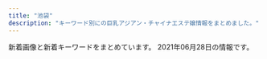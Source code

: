 ```yaml
---
title: "池袋"
description: "キーワード別にの巨乳アジアン・チャイナエステ嬢情報をまとめました。"
---
```


新着画像と新着キーワードをまとめています。
2021年06月28日の情報です。

<DmmAffiliateIns />
<KeywordTable
  shops={
    [
    {
        "img_links": [
            "http://manian-ikebukuro.com/img/line1.jpg",
            "http://manian-ikebukuro.com/image/cast/cast_80_2_l.jpg",
            "http://manian-ikebukuro.com/image/cast/cast_74_2_l.jpg",
            "http://manian-ikebukuro.com/image/cast/cast_68_2_l.jpg",
            "http://manian-ikebukuro.com/img/spSite.jpg",
            "http://manian-ikebukuro.com/image/cast/cast_75_1_s.jpg",
            "http://manian-ikebukuro.com/image/cast/no_image.jpg",
            "http://manian-ikebukuro.com/img/pickupGirl.png",
            "http://manian-ikebukuro.com/sp/img/tel.png",
            "http://manian-ikebukuro.com/img/bar_profile.png",
            "http://manian-ikebukuro.com/image/cast/cast_68_1_l.jpg",
            "http://manian-ikebukuro.com/image/cast/cast_77_2_l.jpg",
            "http://manian-ikebukuro.com/image/cast/cast_70_1_s.jpg",
            "http://manian-ikebukuro.com/image/cast/cast_64_2_l.jpg",
            "http://manian-ikebukuro.com/img/news1.png",
            "http://manian-ikebukuro.com/image/cast/cast_73_1_l.jpg",
            "http://manian-ikebukuro.com/image/cast/cast_63_1_s.jpg",
            "http://manian-ikebukuro.com/img/bar_staff.png",
            "http://manian-ikebukuro.com/image/cast/cast_69_1_l.jpg",
            "http://manian-ikebukuro.com/image/cast/cast_6_1_s.jpg",
            "http://manian-ikebukuro.com/image/cast/10x10.jpg",
            "http://manian-ikebukuro.com/image/cast/cast_69_2_l.jpg",
            "http://manian-ikebukuro.com/image/cast/cast_68_1_s.jpg",
            "http://manian-ikebukuro.com/image/cast/cast_6_2_l.jpg",
            "http://manian-ikebukuro.com/image/cast/cast_73_1_s.jpg",
            "http://manian-ikebukuro.com/image/cast/cast_64_1_l.jpg",
            "http://manian-ikebukuro.com/img/QRcode.png",
            "http://manian-ikebukuro.com/image/cast/cast_47_2_l.jpg",
            "http://manian-ikebukuro.com/image/cast/cast_70_2_l.jpg",
            "http://manian-ikebukuro.com/image/cast/cast_64_1_s.jpg",
            "http://manian-ikebukuro.com/img/header0.jpg",
            "http://manian-ikebukuro.com/image/cast/cast_47_1_s.jpg",
            "http://manian-ikebukuro.com/img/news3.png",
            "http://manian-ikebukuro.com/image/cast/cast_47_1_l.jpg",
            "http://manian-ikebukuro.com/image/cast/cast_75_2_l.jpg",
            "http://manian-ikebukuro.com/image/cast/cast_67_1_s.jpg",
            "http://manian-ikebukuro.com/image/cast/cast_80_1_l.jpg",
            "http://manian-ikebukuro.com/image/cast/cast_75_1_l.jpg",
            "http://manian-ikebukuro.com/image/cast/cast_71_1_s.jpg",
            "http://manian-ikebukuro.com/image/cast/cast_74_1_s.jpg",
            "http://manian-ikebukuro.com/img/tel.png",
            "http://manian-ikebukuro.com/image/cast/cast_63_1_l.jpg",
            "http://manian-ikebukuro.com/image/cast/cast_77_1_s.jpg",
            "http://manian-ikebukuro.com/image/cast/cast_80_1_s.jpg",
            "http://manian-ikebukuro.com/image/cast/cast_77_1_l.jpg",
            "http://manian-ikebukuro.com/image/cast/cast_70_1_l.jpg",
            "http://manian-ikebukuro.com/image/cast/cast_74_1_l.jpg",
            "http://manian-ikebukuro.com/image/cast/cast_69_1_s.jpg",
            "http://manian-ikebukuro.com/image/cast/cast_73_2_l.jpg",
            "http://manian-ikebukuro.com/image/cast/cast_6_1_l.jpg"
        ],
        "url": "http://manian-ikebukuro.com/",
        "keywords": {},
        "name": "\u6d17\u4f53\u30de\u30cb\u30a2",
        "station": "JR\u6c60\u888b\u99c5\u6771\u53e3"
    },
    {
        "keywords": {
            "89": 59,
            "90": 10,
            "87": 23,
            "88": 72,
            "D": 57,
            "F": 31,
            "C": 34,
            "E": 75
        },
        "img_links": [
            "https://www.relax-es.net/img/uploadfile/imgpc01601602970.jpg",
            "https://www.relax-es.net/w160-p400/img/uploadfile/imgpc01608535783.jpg",
            "https://www.relax-es.net/w200-p300/img/uploadfile/imgpc01601942142.jpg",
            "https://www.relax-es.net/w160-p400/img/uploadfile/imgpc01601602403.jpg",
            "https://www.relax-es.net/w160-p400/img/uploadfile/imgpc01601942092.jpg",
            "https://www.relax-es.net/w160-p400/img/uploadfile/imgpc01601602188.jpg",
            "https://www.relax-es.net/img/uploadfile/imgpc01608535915.jpg",
            "https://www.relax-es.net/img/uploadfile/imgpc01601942123.jpg",
            "https://www.relax-es.net/img/num5.png",
            "https://www.relax-es.net/w200-p300/img/uploadfile/imgpc01601942165.jpg",
            "https://www.relax-es.net/w90-p90/img/uploadfile/imgpc01601602403.jpg",
            "https://www.relax-es.net/w230-p230/img/uploadfile/img_1601600792.jpg",
            "https://www.relax-es.net/w160-p400/img/uploadfile/imgpc01608535716.jpg",
            "https://www.relax-es.net/reborn/img/project-6.jpg",
            "https://www.relax-es.net/img/uploadfile/imgpc01601942105.jpg",
            "https://www.relax-es.net/w160-p400/img/uploadfile/imgpc01601603008.jpg",
            "https://www.relax-es.net/w200-p300/img/uploadfile/imgpc01608535915.jpg",
            "https://www.relax-es.net/w90-p90/img/uploadfile/imgpc01601942165.jpg",
            "https://www.relax-es.net/reborn/img/project-5.jpg",
            "https://www.relax-es.net/w160-p400/img/uploadfile/imgpc01601601781.jpg",
            "https://www.relax-es.net/img/s/area02.png",
            "https://www.relax-es.net/img/uploadfile/imgpc01608535783.jpg",
            "https://www.relax-es.net/w160-p400/img/uploadfile/imgpc01601942142.jpg",
            "https://www.relax-es.net/w160-p400/img/uploadfile/imgpc01601602443.jpg",
            "https://www.relax-es.net/w300-p200/img/uploadfile/imgpc01601603008.jpg",
            "https://www.relax-es.net/img/uploadfile/img_1601600792.jpg",
            "https://www.relax-es.net/img/bana02.jpg",
            "https://www.relax-es.net/img/uploadfile/imgpc01608535826.jpg",
            "https://www.relax-es.net/w200-p300/img/uploadfile/imgpc01601602443.jpg",
            "https://www.relax-es.net/img/uploadfile/imgpc01601942092.jpg",
            "https://www.relax-es.net/w200-p300/img/uploadfile/imgpc01601602890.jpg",
            "https://www.relax-es.net/w160-p400/img/uploadfile/imgpc01601602326.jpg",
            "https://www.relax-es.net/img/uploadfile/imgpc01601942165.jpg",
            "https://www.relax-es.net/img/uploadfile/imgpc01601602676.jpg",
            "https://www.relax-es.net/img/num4.png",
            "https://www.relax-es.net/img/s/area03.png",
            "https://www.relax-es.net/img/uploadfile/imgpc01601602016.jpg",
            "https://www.relax-es.net/img/syscard.png",
            "https://www.relax-es.net/w90-p90/img/uploadfile/imgpc01608535826.jpg",
            "https://www.relax-es.net/img/uploadfile/imgpc01601602188.jpg",
            "https://www.relax-es.net/img/uploadfile/imgpc01601602269.jpg",
            "https://www.relax-es.net/w160-p400/img/uploadfile/imgpc01601602269.jpg",
            "https://www.relax-es.net/w90-p90/img/uploadfile/imgpc01601942092.jpg",
            "https://www.relax-es.net/reborn/img/project-2.jpg",
            "https://www.relax-es.net/w160-p400/img/uploadfile/imgpc01601942105.jpg",
            "https://www.relax-es.net/w160-p400/img/uploadfile/imgpc01601942165.jpg",
            "https://www.relax-es.net/img/num1.png",
            "https://www.relax-es.net/w90-p90/img/uploadfile/imgpc01601602970.jpg",
            "https://www.relax-es.net/img/uploadfile/imgpc01601601975.jpg",
            "https://www.relax-es.net/w160-p400/img/uploadfile/imgpc01601602761.jpg",
            "https://www.relax-es.net/img/s/area01.png",
            "https://www.relax-es.net/img/uploadfile/img_1601600707.jpg",
            "https://www.relax-es.net/reborn/img/beaf.png",
            "https://www.relax-es.net/img/area.jpg",
            "https://www.relax-es.net/img/num2.png",
            "https://www.relax-es.net/img/uploadfile/imgpc01601602443.jpg",
            "https://www.relax-es.net/reborn/img/difmain.png",
            "https://www.relax-es.net/w90-p90/img/uploadfile/imgpc01601602269.jpg",
            "https://www.relax-es.net/img/bana05.jpg",
            "https://www.relax-es.net/w200-p300/img/uploadfile/imgpc01601601781.jpg",
            "https://www.relax-es.net/img/uploadfile/imgpc01601602761.jpg",
            "https://www.relax-es.net/w160-p400/img/uploadfile/imgpc01601602676.jpg",
            "https://www.relax-es.net/img/bana04.jpg",
            "https://www.relax-es.net/reborn/img/difsub.png",
            "https://www.relax-es.net/img/bana03.jpg",
            "https://www.relax-es.net/img/uploadfile/1601603998.png",
            "https://www.relax-es.net/w160-p400/img/uploadfile/imgpc01608535826.jpg",
            "https://www.relax-es.net/w160-p400/img/uploadfile/imgpc01601942123.jpg",
            "https://www.relax-es.net/w200-p300/img/uploadfile/imgpc01601602761.jpg",
            "https://www.relax-es.net/img/num3.png",
            "https://www.relax-es.net/w160-p400/img/uploadfile/imgpc01601602890.jpg",
            "https://www.relax-es.net/img/s/area05.png",
            "https://www.relax-es.net/img/icon/new.png",
            "https://www.relax-es.net/img/kantan.jpg",
            "https://www.relax-es.net/reborn/img/project-4.jpg",
            "https://www.relax-es.net/img/companioncoment.png",
            "https://www.relax-es.net/img/s/area04.png",
            "https://www.relax-es.net/img/bana07.jpg",
            "https://www.relax-es.net/reborn/img/project-3.jpg",
            "https://www.relax-es.net/img/uploadfile/imgpc01601603008.jpg",
            "https://www.relax-es.net/img/bana01.jpg",
            "https://www.relax-es.net/img/uploadfile/imgpc01608535716.jpg",
            "https://www.relax-es.net/img/uploadfile/imgpc01601601781.jpg",
            "https://www.relax-es.net/w160-p400/img/uploadfile/imgpc01608535915.jpg",
            "https://www.relax-es.net/reborn/img/project-1.jpg",
            "https://www.relax-es.net/reborn/img/concpet.png",
            "https://www.relax-es.net/w160-p400/img/uploadfile/imgpc01601602016.jpg",
            "https://www.relax-es.net/img/uploadfile/imgpc01601602890.jpg",
            "https://www.relax-es.net/img/bana10.jpg",
            "https://www.relax-es.net/img/uploadfile/imgpc01601942142.jpg",
            "https://www.relax-es.net/w160-p400/img/uploadfile/imgpc01601601975.jpg",
            "https://www.relax-es.net/reborn/img/backBtn.png",
            "https://www.relax-es.net/w160-p400/img/uploadfile/imgpc01601602970.jpg",
            "https://www.relax-es.net/w200-p300/img/uploadfile/imgpc01601601975.jpg",
            "https://www.relax-es.net/img/uploadfile/imgpc01601602403.jpg",
            "https://www.relax-es.net/img/s/area06.png",
            "https://www.relax-es.net/img/shop.jpg"
        ],
        "url": "https://www.relax-es.net/",
        "station": "JR\u6c60\u888b\u99c5\u897f\u53e3(\u5317)",
        "name": "New RELAX TIME"
    },
    {
        "url": "http://awakoku.net/",
        "keywords": {
            "D": 1,
            "87": 3,
            "83": 4,
            "84": 3,
            "E": 2,
            "C": 23,
            "85": 2,
            "F": 1,
            "86": 1,
            "88": 2
        },
        "img_links": [
            "http://awakoku.net/girls/yuri1.jpg",
            "http://awakoku.net/girls/nagisa2.jpg",
            "http://awakoku.net/girls/nana22.jpg",
            "http://awakoku.net/image/header.jpg",
            "http://awakoku.net/girls/saki1.jpg",
            "http://awakoku.net/girls/nana11.jpg",
            "http://awakoku.net/girls/mina2.jpg",
            "http://awakoku.net/girls/sakura1.jpg",
            "http://awakoku.net/girls/hana2.jpg",
            "http://awakoku.net/girls/noimage.jpg",
            "http://awakoku.net/girls/misaki1.jpg",
            "http://awakoku.net/girls/miyuki1.jpg",
            "http://awakoku.net/girls/yumi.jpg",
            "http://awakoku.net/girls/nagisa1.jpg",
            "http://awakoku.net/girls/yuri2.jpg",
            "http://awakoku.net/girls/miyuki2.jpg",
            "http://awakoku.net/image/pickup.jpg",
            "http://awakoku.net/girls/aya1.jpg",
            "http://awakoku.net/girls/ami1.jpg",
            "http://awakoku.net/girls/mina1.jpg",
            "http://awakoku.net/girls/hana1.jpg",
            "http://awakoku.net/topics/img/7-1.jpg",
            "http://awakoku.net/girls/misaki2.jpg",
            "http://awakoku.net/girls/kana2.jpg",
            "http://awakoku.net/girls/kana1.jpg"
        ],
        "name": "\u30a2\u30ef\u56fd\u515a",
        "station": "JR\u6c60\u888b\u99c5\u897f\u53e3"
    },
    {
        "url": "http://www.i-rlx.info/",
        "img_links": [
            "http://www.i-rlx.info/images/upload/thumb/eeb5d9caa554018e.jpg",
            "http://www.i-rlx.info/images/upload/bb8a47bc98c64e87.jpg",
            "http://www.i-rlx.info/images/upload/ac8e7ec3ac179feb.jpg",
            "http://www.i-rlx.info/images/index_14.jpg",
            "http://www.i-rlx.info/images/index_11.jpg",
            "http://www.i-rlx.info/images/upload/888936484d714117.jpg",
            "http://www.i-rlx.info/images/upload/19b76df66faf0b12.jpg",
            "http://www.i-rlx.info/images/03.jpg",
            "http://www.i-rlx.info/images/index_07.jpg",
            "http://www.i-rlx.info/images/index_27.jpg",
            "http://www.i-rlx.info/images/index_39.jpg",
            "http://www.i-rlx.info/images/upload/thumb/d9467bde93e01a59.jpg",
            "http://www.i-rlx.info/images/upload/thumb/888936484d714117.jpg",
            "http://www.i-rlx.info/girl/01.jpg",
            "http://www.i-rlx.info/images/upload/b0bbe23232bed8aa.jpg",
            "http://www.i-rlx.info/images/upload/thumb/bb2bfea87a6127cc.jpg",
            "http://www.i-rlx.info/images/sub_21.jpg",
            "http://www.i-rlx.info/images/index_29.jpg",
            "http://www.i-rlx.info/images/upload/c3c01fea3cdcaa08.jpg",
            "http://www.i-rlx.info/images/upload/3a57edcf235cfd8e.jpg",
            "http://www.i-rlx.info/girl/06.jpg",
            "http://www.i-rlx.info/images/index_37.jpg",
            "http://www.i-rlx.info/i/room/r01.jpg",
            "http://www.i-rlx.info/images/upload/thumb/7d800b2f3fde617b.jpg",
            "http://www.i-rlx.info/images/upload/thumb/4d0e657eefdddf42.jpg",
            "http://www.i-rlx.info/i/girl/05.jpg",
            "http://www.i-rlx.info/images/upload/95e8548329763630.jpg",
            "http://www.i-rlx.info/images/index_22.jpg",
            "http://www.i-rlx.info/images/index_15.jpg",
            "http://www.i-rlx.info/images/index_20.jpg",
            "http://www.i-rlx.info/images/upload/2e67f8f88df2761d.jpg",
            "http://www.i-rlx.info/images/index_24.jpg",
            "http://www.i-rlx.info/images/rec.jpg",
            "http://www.i-rlx.info/images/index_34.jpg",
            "http://www.i-rlx.info/i/girl/02.jpg",
            "http://www.i-rlx.info/images/index_23.jpg",
            "http://www.i-rlx.info/images/upload/4d0e657eefdddf42.jpg",
            "http://www.i-rlx.info/girl/02.jpg",
            "http://www.i-rlx.info/girl/017.jpg",
            "http://www.i-rlx.info/images/index_21.jpg",
            "http://www.i-rlx.info/images/index_13.jpg",
            "http://www.i-rlx.info/i/girl/04.jpg",
            "http://www.i-rlx.info/images/upload/thumb/c3c01fea3cdcaa08.jpg",
            "http://www.i-rlx.info/images/staff_16.jpg",
            "http://www.i-rlx.info/images/index_12.jpg",
            "http://www.i-rlx.info/images/info_16.jpg",
            "http://www.i-rlx.info/girl/05.jpg",
            "http://www.i-rlx.info/images/info.jpg",
            "http://www.i-rlx.info/images/upload/22c78aefa047b678.jpg",
            "http://www.i-rlx.info/images/index_10.jpg",
            "http://www.i-rlx.info/images/upload/thumb/95e8548329763630.jpg",
            "http://www.i-rlx.info/images/index_08.jpg",
            "http://www.i-rlx.info/i/room/r02.jpg",
            "http://www.i-rlx.info/images/upload/thumb/22c78aefa047b678.jpg",
            "http://www.i-rlx.info/images/upload/thumb/dc8f1b616e622b2a.jpg",
            "http://www.i-rlx.info/images/index_18.jpg",
            "http://www.i-rlx.info/i/girl/03.jpg",
            "http://www.i-rlx.info/i/girl/01.jpg",
            "http://www.i-rlx.info/images/sub_18.jpg",
            "http://www.i-rlx.info/images/upload/9e42414005a99f48.jpg",
            "http://www.i-rlx.info/images/upload/dc8f1b616e622b2a.jpg",
            "http://www.i-rlx.info/images/index_28.jpg",
            "http://www.i-rlx.info/girl/04.jpg",
            "http://www.i-rlx.info/images/index_04.jpg",
            "http://www.i-rlx.info/images/upload/d9467bde93e01a59.jpg",
            "http://www.i-rlx.info/images/upload/thumb/bc0752fe4e53b8c6.jpg",
            "http://www.i-rlx.info/girl/08.jpg",
            "http://www.i-rlx.info/images/index_17.jpg",
            "http://www.i-rlx.info/images/upload/eeb5d9caa554018e.jpg",
            "http://www.i-rlx.info/images/rec_16.jpg",
            "http://www.i-rlx.info/images/index_31.jpg",
            "http://www.i-rlx.info/images/index_33.jpg",
            "http://www.i-rlx.info/images/upload/thumb/8b3827a7b665921d.jpg",
            "http://www.i-rlx.info/i/room/r04.jpg",
            "http://www.i-rlx.info/images/index_19.jpg",
            "http://www.i-rlx.info/images/index_26.jpg",
            "http://www.i-rlx.info/images/index_09.jpg",
            "http://www.i-rlx.info/images/upload/thumb/2e67f8f88df2761d.jpg",
            "http://www.i-rlx.info/images/upload/bb2bfea87a6127cc.jpg",
            "http://www.i-rlx.info/images/index_03.jpg",
            "http://www.i-rlx.info/images/index_30.jpg",
            "http://www.i-rlx.info/images/upload/de66c0c17276977c.jpg",
            "http://www.i-rlx.info/images/upload/bc0752fe4e53b8c6.jpg",
            "http://www.i-rlx.info/images/index_02.jpg",
            "http://www.i-rlx.info/images/index_35_01.jpg",
            "http://www.i-rlx.info/images/upload/thumb/ac8e7ec3ac179feb.jpg",
            "http://www.i-rlx.info/images/index_36.jpg",
            "http://www.i-rlx.info/images/upload/thumb/19b76df66faf0b12.jpg",
            "http://www.i-rlx.info/images/upload/7d800b2f3fde617b.jpg",
            "http://www.i-rlx.info/i/room/r03.jpg",
            "http://www.i-rlx.info/images/upload/8b3827a7b665921d.jpg",
            "http://www.i-rlx.info/images/index_06.jpg",
            "http://www.i-rlx.info/images/index_01.jpg",
            "http://www.i-rlx.info/images/upload/thumb/bb8a47bc98c64e87.jpg",
            "http://www.i-rlx.info/images/upload/thumb/5f15caf7f272770f.jpg",
            "http://www.i-rlx.info/images/upload/thumb/de66c0c17276977c.jpg",
            "http://www.i-rlx.info/images/upload/thumb/b0bbe23232bed8aa.jpg",
            "http://www.i-rlx.info/girl/018.jpg",
            "http://www.i-rlx.info/images/upload/5f15caf7f272770f.jpg",
            "http://www.i-rlx.info/images/upload/thumb/9e42414005a99f48.jpg",
            "http://www.i-rlx.info/images/upload/thumb/3a57edcf235cfd8e.jpg"
        ],
        "keywords": {
            "87": 1,
            "89": 3,
            "D": 4,
            "82": 2,
            "C": 20,
            "E": 1,
            "95": 1,
            "88": 1,
            "93": 1,
            "G": 1,
            "85": 10,
            "86": 2
        },
        "station": "JR\u6c60\u888b\u99c5\u897f\u53e3(\u5317)",
        "name": "\u30b7\u30e3\u30fc\u30ed\u30c3\u30c8\u59eb"
    },
    {
        "url": "http://c-sun2.com/",
        "name": "\u30b9\u30a4\u30fc\u30c8\u30de\u30c3\u30c8",
        "keywords": {
            "83": 6,
            "81": 3,
            "84": 4,
            "85": 2,
            "82": 7
        },
        "img_links": [
            "http://c-sun2.com/img/bar_profile.png",
            "http://c-sun2.com/image/cast/cast_484_1_l.jpg",
            "http://c-sun2.com/image/cast/cast_533_2_l.jpg",
            "http://c-sun2.com/image/cast/cast_362_2_l.jpg",
            "http://c-sun2.com/image/cast/cast_453_1_l.jpg",
            "http://c-sun2.com/image/cast/cast_496_2_l.jpg",
            "http://c-sun2.com/image/cast/cast_390_2_l.jpg",
            "http://c-sun2.com/image/cast/cast_466_2_l.jpg",
            "http://c-sun2.com/image/cast/cast_534_2_l.jpg",
            "http://c-sun2.com/image/cast/cast_357_2_l.jpg",
            "http://c-sun2.com/img/bar_therapist.png",
            "http://c-sun2.com/image/cast/cast_471_2_l.jpg",
            "http://c-sun2.com/image/cast/cast_533_1_l.jpg",
            "http://c-sun2.com/img/bar_grallery.png",
            "http://c-sun2.com/image/cast/cast_496_1_l.jpg",
            "http://c-sun2.com/image/cast/cast_360_2_l.jpg",
            "http://c-sun2.com/img/icon/new.png",
            "http://c-sun2.com/image/cast/cast_534_1_l.jpg",
            "http://c-sun2.com/image/cast/cast_580_1_l.jpg",
            "http://c-sun2.com/img/topbar_camp.png",
            "http://c-sun2.com/image/cast/cast_471_1_l.jpg",
            "http://c-sun2.com/image/cast/cast_492_1_l.jpg",
            "http://c-sun2.com/image/cast/cast_484_2_l.jpg",
            "http://c-sun2.com/image/cast/cast_393_1_l.jpg",
            "http://c-sun2.com/image/cast/cast_326_1_l.jpg",
            "http://c-sun2.com/image/cast/cast_492_2_l.jpg",
            "http://c-sun2.com/image/cast/cast_473_2_l.jpg",
            "http://c-sun2.com/image/cast/cast_453_2_l.jpg",
            "http://c-sun2.com/image/cast/cast_466_1_l.jpg",
            "http://c-sun2.com/img/event/camp3.jpg",
            "http://c-sun2.com/image/cast/cast_326_2_l.jpg",
            "http://c-sun2.com/image/cast/cast_485_2_l.jpg",
            "http://c-sun2.com/image/cast/cast_524_2_l.jpg",
            "http://c-sun2.com/image/cast/cast_524_1_l.jpg",
            "http://c-sun2.com/image/cast/cast_360_1_l.jpg",
            "http://c-sun2.com/image/cast/cast_393_2_l.jpg",
            "http://c-sun2.com/image/cast/cast_390_1_l.jpg",
            "http://c-sun2.com/image/cast/cast_362_1_l.jpg",
            "http://c-sun2.com/img/header.jpg",
            "http://c-sun2.com/img/topbar_osusume.png",
            "http://c-sun2.com/image/shame/192_1_l.jpg",
            "http://c-sun2.com/img/topbar_news.png",
            "http://c-sun2.com/image/cast/cast_473_1_l.jpg",
            "http://c-sun2.com/image/cast/cast_357_1_l.jpg",
            "http://c-sun2.com/image/cast/cast_485_1_l.jpg"
        ],
        "station": "JR\u6c60\u888b\u99c5\u897f\u53e3"
    },
    {
        "name": "\u30cf\u30cb\u30fc\u30d3\u30fc",
        "station": "JR\u6c60\u888b\u99c5\u897f\u53e3(\u5317)",
        "url": "https://honeybee2.com/",
        "keywords": {
            "82": 55,
            "C": 255,
            "85": 95,
            "84": 200,
            "83": 139,
            "D": 147
        },
        "img_links": [
            "https://honeybee2.com/images/btn_back.png",
            "https://honeybee2.com/images_staff/136/050114025434.jpg",
            "https://honeybee2.com/images/bnr_side_concept.png",
            "https://honeybee2.com/images_staff/150/091116274617.jpg",
            "https://honeybee2.com/images/img_gallery_01.png",
            "https://honeybee2.com/images/img_gallery_06.png",
            "https://honeybee2.com/images/img_gallery_04.png",
            "https://honeybee2.com/images_staff/60/032207120681.jpg",
            "https://honeybee2.com/images_staff/168/111319171076.jpg",
            "https://honeybee2.com/images/img_gallery_03.png",
            "https://honeybee2.com/images_staff/99/110211050217.jpg",
            "https://honeybee2.com/images/icon_ranking_01.png",
            "https://honeybee2.com/images/pagetop_off.png",
            "https://honeybee2.com/images/bnr_200_40.jpg",
            "https://honeybee2.com/images/icon_ranking_05.png",
            "https://honeybee2.com/images/btn_next.png",
            "https://honeybee2.com/images/img_gallery_05.png",
            "https://honeybee2.com/images/img_gallery_02.png",
            "https://honeybee2.com/images/icon_new.png",
            "https://honeybee2.com/images_staff/142/050113450875.jpg",
            "https://honeybee2.com/images_staff/60/050115251333.jpg",
            "https://honeybee2.com/images_staff/142/060611265633.jpg",
            "https://honeybee2.com/images/img_info_01.png",
            "https://honeybee2.com/images/bnr_side_card.png",
            "https://honeybee2.com/images_staff/108/050115134296.jpg",
            "https://honeybee2.com/images/no_image.jpg",
            "https://honeybee2.com/images/vis_castframe_01.png",
            "https://honeybee2.com/images_staff/134/041314164177.jpg",
            "https://honeybee2.com/images_staff/117/050114225897.jpg",
            "https://honeybee2.com/images_staff/136/041523165620.jpg",
            "https://honeybee2.com/images/img_info_03.png",
            "https://honeybee2.com/images/icon_ranking_04.png",
            "https://honeybee2.com/images/icon_ranking_03.png",
            "https://honeybee2.com/images_staff/175/050113092189.jpg",
            "https://honeybee2.com/images_staff/111/070714141435.jpg",
            "https://honeybee2.com/images_staff/111/050114432551.jpg",
            "https://honeybee2.com/images/bnr_160_45.jpg",
            "https://honeybee2.com/images_staff/117/082321050834.jpg",
            "https://honeybee2.com/images/bnr_88_31.jpg",
            "https://honeybee2.com/images/vis_profileframe.png",
            "https://honeybee2.com/images_staff/150/050113284720.jpg",
            "https://honeybee2.com/images/img_info_02.png",
            "https://honeybee2.com/images/img_info.png",
            "https://honeybee2.com/images/bnr_468_60.jpg",
            "https://honeybee2.com/images_staff/168/050113400416.jpg",
            "https://honeybee2.com/images_staff/99/050115040623.jpg"
        ]
    },
    {
        "url": "http://monaliza.xyz/",
        "img_links": [
            "http://monaliza.xyz/images/r02.jpg",
            "http://monaliza.xyz/images/r01.jpg",
            "http://monaliza.xyz/images/g4.jpg",
            "http://monaliza.xyz/images/index_c3.jpg",
            "http://monaliza.xyz/images/top.jpg",
            "http://monaliza.xyz/images/g6.jpg",
            "http://monaliza.xyz/images/g7.jpg",
            "http://monaliza.xyz/images/aoyi.jpg",
            "http://monaliza.xyz/images/r04.jpg",
            "http://monaliza.xyz/images/index_c1.jpg",
            "http://monaliza.xyz/images/mobile.jpg",
            "http://monaliza.xyz/images/gallery_image01b.jpg",
            "http://monaliza.xyz/images/r03.jpg",
            "http://monaliza.xyz/images/yuki.jpg",
            "http://monaliza.xyz/images/index_c2.jpg"
        ],
        "keywords": {
            "C": 8
        },
        "name": "MONA\u30fbLIZA \u30e2\u30ca\u30fb\u30ea\u30b6",
        "station": "JR\u6c60\u888b\u99c5\u897f\u53e3"
    },
    {
        "name": "\u6c34\u6728\u82b1",
        "keywords": {
            "H": 2,
            "95": 1,
            "90": 1,
            "88": 1,
            "E": 1
        },
        "img_links": [
            "http://hanamizuki.jpn.cm/images/top.png",
            "http://hanamizuki.jpn.cm/photos/sites/43/2017/11/2017110204162215.jpg",
            "http://hanamizuki.jpn.cm/images/room1.jpg",
            "http://hanamizuki.jpn.cm/photos/sites/43/2021/02/2021020211590282.jpg",
            "http://hanamizuki.jpn.cm/photos/sites/43/2017/11/2017110204161468.jpg",
            "http://hanamizuki.jpn.cm/images/s_staff.png",
            "http://hanamizuki.jpn.cm/images/room2.jpg",
            "http://hanamizuki.jpn.cm/images/s_link.png",
            "http://hanamizuki.jpn.cm/images/nbj2.jpg",
            "http://hanamizuki.jpn.cm/photos/sites/43/2019/12/2019122511054178.jpg",
            "http://hanamizuki.jpn.cm/images/mobile.png",
            "http://hanamizuki.jpn.cm/photos/sites/43/2019/12/2019122511054726.jpg",
            "http://hanamizuki.jpn.cm/images/s_news.png",
            "http://hanamizuki.jpn.cm/images/room3.jpg",
            "http://hanamizuki.jpn.cm/images/room4.jpg"
        ],
        "url": "http://hanamizuki.jpn.cm/",
        "station": "JR\u6c60\u888b\u99c5\u6771\u53e3"
    },
    {
        "name": "\u5fc3\u30d1\u30e9\u30c0\u30a4\u30b9",
        "keywords": {},
        "url": "http://new-paradise.net/",
        "img_links": [
            "http://new-paradise.net/images/info.jpg",
            "http://new-paradise.net/images/honoka.jpg",
            "http://new-paradise.net/images/up.png",
            "http://new-paradise.net/images/zi_staff.png",
            "http://new-paradise.net/images/a7.jpg",
            "http://new-paradise.net/images/misaki01.jpg",
            "http://new-paradise.net/images/noa.jpg",
            "http://new-paradise.net/images/itigo.jpg",
            "http://new-paradise.net/images/misaki02.jpg",
            "http://new-paradise.net/images/a6.jpg",
            "http://new-paradise.net/images/a5.jpg",
            "http://new-paradise.net/images/a1.jpg",
            "http://new-paradise.net/images/kiki.jpg",
            "http://new-paradise.net/images/down.png",
            "http://new-paradise.net/images/mobile.png",
            "http://new-paradise.net/images/kanna02.jpg",
            "http://new-paradise.net/images/g0.jpg",
            "http://new-paradise.net/images/kiki02.jpg",
            "http://new-paradise.net/images/flash1.jpg",
            "http://new-paradise.net/images/a4.jpg",
            "http://new-paradise.net/images/r3.jpg",
            "http://new-paradise.net/images/a3.jpg",
            "http://new-paradise.net/images/a2.jpg"
        ],
        "station": "JR\u6c60\u888b\u99c5\u897f\u53e3"
    },
    {
        "img_links": [
            "http://tsukinokoi.com/img/staff/155611310658540500.jpg",
            "http://tsukinokoi.com/img/staff/155204782386136400.jpg",
            "http://tsukinokoi.com/img/staff/154673852166026500.jpg",
            "http://tsukinokoi.com/images/bar_top.png",
            "http://tsukinokoi.com/images/pickupGirl2014.png",
            "http://tsukinokoi.com/images/bar_staff.png",
            "http://tsukinokoi.com/images/news1.png",
            "http://tsukinokoi.com/images/news3.png",
            "http://tsukinokoi.com/images/event/2020/m06.png",
            "http://tsukinokoi.com/img/staff/148586605222864500.jpg",
            "http://tsukinokoi.com/img/staff/155818741107218300.jpg",
            "http://tsukinokoi.com/img/staff/152008703796356600.jpg",
            "http://tsukinokoi.com/img/staff/148586605226742500.jpg",
            "http://tsukinokoi.com/img/staff/151584629124140300.jpg",
            "http://tsukinokoi.com/images/bar_gallery.png",
            "http://tsukinokoi.com/img/staff/142919725579809100.png",
            "http://tsukinokoi.com/img/staff/148256052554824000.jpg",
            "http://tsukinokoi.com/img/staff/153079932824200700.jpg",
            "http://tsukinokoi.com/img/staff/144652745411466600.jpg",
            "http://tsukinokoi.com/img/staff/148073918839938900.jpg",
            "http://tsukinokoi.com/images/QRcode.png",
            "http://tsukinokoi.com/img/staff/160622584020640000.jpg"
        ],
        "name": "\u6708\u306e\u604b",
        "station": "JR\u6c60\u888b\u99c5\u897f\u53e3",
        "url": "http://tsukinokoi.com/",
        "keywords": {
            "\u30bb\u30af\u30b7\u30fc": 1
        }
    },
    {
        "station": "JR\u6c60\u888b\u99c5\u897f\u53e3",
        "img_links": [
            "http://www.coco-8.jp/_src/37791789/lineline.png",
            "http://www.coco-8.jp/_src/54960364/wechatimg955.jpg",
            "http://www.coco-8.jp/_src/36813492/cam2.jpg",
            "http://www.coco-8.jp/_src/36820891/cam3.png",
            "http://www.coco-8.jp/_src/36745876/pic1.jpg",
            "http://www.coco-8.jp/_src/36742459/2.jpg",
            "http://www.coco-8.jp/_src/54960397/wechatimg955.jpg",
            "http://www.coco-8.jp/_src/36742714/s2.jpg",
            "http://www.coco-8.jp/_src/36741636/5.jpg",
            "http://www.coco-8.jp/_src/36746732/road2.png",
            "http://www.coco-8.jp/_src/36746644/lineline.png",
            "http://www.coco-8.jp/_src/36746398/mei1.jpg",
            "http://www.coco-8.jp/_src/36741674/5.jpg",
            "http://www.coco-8.jp/_src/36746704/g5.png",
            "http://www.coco-8.jp/_src/36742658/s1.jpg",
            "http://www.coco-8.jp/_src/36746345/maya.jpg",
            "http://www.coco-8.jp/_src/36741678/down.png",
            "http://www.coco-8.jp/_src/36746346/maya.jpg",
            "http://www.coco-8.jp/_src/36741670/1.jpg",
            "http://www.coco-8.jp/_src/36742780/s3.jpg",
            "http://www.coco-8.jp/_src/36741638/4.jpg",
            "http://www.coco-8.jp/_src/49977665/wechatimg437_20201113100952153.jpg",
            "http://www.coco-8.jp/_src/36742638/b.png",
            "http://www.coco-8.jp/_src/49632727/wechatimg336_20201102105038881.jpg",
            "http://www.coco-8.jp/_src/36741639/2.jpg",
            "http://www.coco-8.jp/_src/49977785/wechatimg336_20201102105038881.jpg",
            "http://www.coco-8.jp/_src/36746682/g.jpg",
            "http://www.coco-8.jp/_src/36746320/sayuri.jpg",
            "http://www.coco-8.jp/_src/36746702/g6.jpg",
            "http://www.coco-8.jp/_src/36746642/risa.jpg",
            "http://www.coco-8.jp/_src/49632559/wechatimg336_20201102105038881.jpg",
            "http://www.coco-8.jp/_src/54960393/wechatimg955.jpg",
            "http://www.coco-8.jp/_src/36746351/lineline.png",
            "http://www.coco-8.jp/_src/37791754/smartselect_20191212-140919_wechat.jpg",
            "http://www.coco-8.jp/_src/36820892/cam3.png",
            "http://www.coco-8.jp/_src/36742462/5.jpg",
            "http://www.coco-8.jp/_src/55662797/img20210426142633666355.png",
            "http://www.coco-8.jp/_src/36742655/down.png",
            "http://www.coco-8.jp/_src/36746397/mei1.jpg",
            "http://www.coco-8.jp/_src/37791774/wechatimg437_20201113100952153.jpg",
            "http://www.coco-8.jp/_src/37791773/wechatimg437_20201113100952153.jpg",
            "http://www.coco-8.jp/_src/36741640/1.jpg",
            "http://www.coco-8.jp/_src/36712010/sayuri.jpg",
            "http://www.coco-8.jp/_src/36746714/b.png",
            "http://www.coco-8.jp/_src/36742460/3.jpg",
            "http://www.coco-8.jp/_src/36813493/cam2.jpg",
            "http://www.coco-8.jp/_src/36746636/iwa1.jpg",
            "http://www.coco-8.jp/_src/36746380/aki.jpg",
            "http://www.coco-8.jp/_src/36741672/4.jpg",
            "http://www.coco-8.jp/_src/36741673/3.jpg",
            "http://www.coco-8.jp/_src/36746641/risa.jpg",
            "http://www.coco-8.jp/_src/36741637/3.jpg",
            "http://www.coco-8.jp/_src/36746692/g3.jpg",
            "http://www.coco-8.jp/_src/36746379/aki.jpg",
            "http://www.coco-8.jp/_src/36745880/pic2.jpg",
            "http://www.coco-8.jp/_src/36742642/b.png",
            "http://www.coco-8.jp/_src/36746633/lineline.png",
            "http://www.coco-8.jp/_src/36742630/b.png",
            "http://www.coco-8.jp/_src/49977786/wechatimg336_20201102105038881.jpg",
            "http://www.coco-8.jp/_src/49977773/wechatimg437_20201113100952153.jpg",
            "http://www.coco-8.jp/_src/36743040/s5.jpg",
            "http://www.coco-8.jp/_src/36742644/sayuri.jpg",
            "http://www.coco-8.jp/_src/36746395/lineline.png",
            "http://www.coco-8.jp/_src/36742461/4.jpg",
            "http://www.coco-8.jp/_src/36746635/iwa1.jpg",
            "http://www.coco-8.jp/_src/36746639/lineline.png",
            "http://www.coco-8.jp/_src/36741671/2.jpg",
            "http://www.coco-8.jp/_src/36746688/g2.jpg",
            "http://www.coco-8.jp/_src/36742458/1.jpg",
            "http://www.coco-8.jp/_src/36742640/b.png",
            "http://www.coco-8.jp/_src/54960394/lineline.png",
            "http://www.coco-8.jp/_src/54960396/wechatimg955.jpg",
            "http://www.coco-8.jp/_src/36742791/s4.jpg",
            "http://www.coco-8.jp/_src/49977789/lineline.png",
            "http://www.coco-8.jp/_src/36742636/b.png",
            "http://www.coco-8.jp/_src/36746331/lineline.png"
        ],
        "url": "http://www.coco-8.jp/",
        "name": "CoCo8 \u30b3\u30b3\u30a8\u30a4\u30c8",
        "keywords": {
            "88": 1,
            "90": 1,
            "86": 2
        }
    },
    {
        "station": "JR\u6c60\u888b\u99c5\u897f\u53e3(\u5317)",
        "keywords": {},
        "name": "\u82b1\u6c34\u6728",
        "img_links": [
            "http://es-hana.work/images/1.jpg",
            "http://es-hana.work/staff/ai.jpg",
            "http://es-hana.work/staff/risa.jpg",
            "http://es-hana.work/img/aya1.jpg",
            "http://es-hana.work/images/ac2.jpg",
            "http://es-hana.work/staff/miki.jpg",
            "http://es-hana.work/images/interior_t.jpg",
            "http://es-hana.work/images/10.jpg",
            "http://es-hana.work/images/news.jpg",
            "http://es-hana.work/img/nana1.jpg",
            "http://es-hana.work/images/tg.jpg",
            "http://es-hana.work/images/staff_t.jpg",
            "http://es-hana.work/staff/haruka.jpg",
            "http://es-hana.work/staff/yuna.jpg",
            "http://es-hana.work/images/9.jpg",
            "http://es-hana.work/img/risa1.jpg",
            "http://es-hana.work/images/8.jpg",
            "http://es-hana.work/images/ac1.jpg",
            "http://es-hana.work/img/miki1.jpg",
            "http://es-hana.work/img/rina1.jpg",
            "http://es-hana.work/staff/nami.jpg",
            "http://es-hana.work/images/6.jpg",
            "http://es-hana.work/staff/aya.jpg",
            "http://es-hana.work/images/2.jpg",
            "http://es-hana.work/staff/nana.jpg",
            "http://es-hana.work/img/yui1.jpg",
            "http://es-hana.work/img/haruka1.jpg",
            "http://es-hana.work/images/sys2.jpg",
            "http://es-hana.work/images/line.jpg",
            "http://es-hana.work/staff/yui.jpg",
            "http://es-hana.work/staff/rina.jpg",
            "http://es-hana.work/images/sys1.jpg",
            "http://es-hana.work/images/5.jpg",
            "http://es-hana.work/images/7.jpg",
            "http://es-hana.work/img/ai1.jpg",
            "http://es-hana.work/img/nami1.jpg",
            "http://es-hana.work/images/int.jpg",
            "http://es-hana.work/images/3.jpg",
            "http://es-hana.work/images/head.jpg"
        ],
        "url": "http://es-hana.work/"
    },
    {
        "url": "https://www.aroma-angels.net/",
        "keywords": {
            "88": 5,
            "C": 51,
            "87": 8,
            "85": 18,
            "E": 1,
            "D": 20,
            "83": 1,
            "86": 6
        },
        "station": "JR\u6c60\u888b\u99c5\u897f\u53e3",
        "name": "AromaAngels\uff5e\u6c60\u888b\u30a2\u30ed\u30de\u30a8\u30f3\u30b8\u30a7\u30eb\u30ba\uff5e",
        "img_links": [
            "https://www.aroma-angels.net/images/ml_11_1_241.jpg",
            "https://www.aroma-angels.net/asset/img/spacer900x360.png",
            "https://www.aroma-angels.net/images/ml_11_1_507.jpg",
            "https://www.aroma-angels.net/images/mc_1_1_506.jpg",
            "https://www.aroma-angels.net/images/ml_11_1_105.jpg",
            "https://www.aroma-angels.net/images/ml_11_1_882.jpg",
            "https://estama.jp/assets_new/default/pc/img/page/link/estama_200_40.png",
            "https://www.aroma-angels.net/images/mc_1_1_882.jpg",
            "https://www.aroma-angels.net/images/ml_11_1_144.jpg",
            "https://menlog.net/link/menlog20040.jpg",
            "https://www.aroma-angels.net/images/up_5_15_0.jpg",
            "http://www.aroma-angels.net/images/mt_10_1_508.jpg",
            "https://www.aroma-angels.net/images/mc_1_1_314.jpg",
            "https://www.aroma-angels.net/images/ml_11_1_506.jpg",
            "https://www.aroma-angels.net/images/up_5_10_0.jpg",
            "https://www.aroma-angels.net/images/ml_11_1_1338.jpg",
            "http://www.aroma-angels.net/images/link/link_27.jpg",
            "https://www.aroma-angels.net/images/mc_1_1_239.jpg",
            "https://www.aroma-angels.net/images/ml_11_1_268.jpg",
            "https://www.aroma-angels.net/images/mc_1_1_105.jpg",
            "https://www.aroma-angels.net/images/link/link_19.jpg",
            "http://www.aroma-angels.net/images/up_5_6_0.jpg",
            "https://www.aroma-angels.net/images/link/link_27.jpg",
            "https://www.aroma-angels.net/images/ml_11_1_1285.jpg",
            "http://www.aroma-angels.net/asset/img/top.jpg",
            "http://www.aroma-angels.net/images/mt_10_1_1092.jpg",
            "https://www.aroma-angels.net/images/up_5_26_0.jpg",
            "http://www.aroma-angels.net/asset/img/spacer300x450.png",
            "https://www.aroma-angels.net/images/ml_11_1_240.jpg",
            "https://www.aroma-angels.net/images/mt_10_1_1092.jpg",
            "http://www.aroma-angels.net/images/mt_10_1_144.jpg",
            "https://www.aroma-angels.net/images/mc_1_2_1092.jpg",
            "https://www.aroma-angels.net/images/up_5_22_0.jpg",
            "http://www.aroma-angels.net/images/up_5_17_0.jpg",
            "http://www.aroma-angels.net/images/up_5_7_0.jpg",
            "https://www.aroma-angels.net/images/mc_1_1_1411.jpg",
            "https://www.aroma-angels.net/images/mc_1_2_314.jpg",
            "https://www.aroma-angels.net/images/up_5_17_0.jpg",
            "http://www.aroma-angels.net/images/up_5_8_0.jpg",
            "https://www.aroma-angels.net/images/ml_11_1_1698.jpeg",
            "https://www.aroma-angels.net/images/ml_11_1_508.jpg",
            "https://www.aroma-angels.net/images/up_5_25_0.jpg",
            "https://www.aroma-angels.net/asset/img/top2.jpg",
            "https://www.aroma-angels.net/images/link/link_34.jpg",
            "http://www.aroma-angels.net/images/link/link_15.jpg",
            "https://www.aroma-angels.net/images/up_5_12_0.jpg",
            "https://www.aroma-angels.net/images/link/link_37.png",
            "http://www.aroma-angels.net/asset/img/spacer900x360.png",
            "https://www.aroma-angels.net/images/mc_1_1_144.jpg",
            "https://www.aroma-angels.net/images/mc_1_1_446.jpg",
            "https://www.aroma-angels.net/asset/img/spacer300x450.png",
            "https://www.aroma-angels.net/images/mc_1_1_1092.jpg",
            "https://www.aroma-angels.net/images/ml_11_1_314.jpg",
            "https://www.aroma-angels.net/asset/img/spacer_gallery.png",
            "https://www.aroma-angels.net/images/ml_11_1_1411.jpg",
            "http://www.aroma-angels.net/asset/img/top2.jpg",
            "https://www.aroma-angels.net/images/link/link_15.jpg",
            "https://www.aroma-angels.net/images/ml_11_1_208.jpg",
            "https://www.aroma-angels.net/images/ml_11_1_445.jpg",
            "https://www.aroma-angels.net/images/up_5_27_0.jpg",
            "https://www.aroma-angels.net/images/up_5_7_0.jpg",
            "http://www.aroma-angels.net/images/mt_10_1_506.jpg",
            "https://www.aroma-angels.net/images/mc_1_2_445.jpg",
            "https://www.aroma-angels.net/images/ml_11_1_1092.jpg",
            "https://www.aroma-angels.net/images/ml_11_1_239.jpg",
            "https://www.aroma-angels.net/images/up_5_6_0.jpg",
            "https://www.aroma-angels.net/images/ml_11_1_425.jpg",
            "https://www.aroma-angels.net/images/up_5_11_0.jpeg",
            "https://www.aroma-angels.net/images/ml_11_1_1272.jpg",
            "http://www.aroma-angels.net/images/up_5_25_0.jpg",
            "https://www.aroma-angels.net/images/ml_11_1_505.jpg",
            "https://www.aroma-angels.net/images/mc_1_1_960.jpg",
            "http://www.aroma-angels.net/images/mt_10_1_105.jpg",
            "https://www.aroma-angels.net/images/mt_10_1_144.jpg",
            "https://www.aroma-angels.net/images/up_5_18_0.jpg",
            "https://www.aroma-angels.net/images/ml_11_1_446.jpg",
            "https://www.aroma-angels.net/images/mt_10_1_105.jpg",
            "http://www.aroma-angels.net/images/link/link_34.jpg",
            "https://www.aroma-angels.net/images/mt_10_1_505.jpg",
            "https://www.aroma-angels.net/images/mt_10_1_446.jpg",
            "http://www.aroma-angels.net/images/up_5_5_0.jpg",
            "https://www.aroma-angels.net/images/mt_10_1_508.jpg",
            "https://www.aroma-angels.net/images/up_5_23_0.jpg",
            "https://www.aroma-angels.net/images/up_5_13_0.jpg",
            "https://www.aroma-angels.net/images/up_5_19_0.jpg",
            "http://www.aroma-angels.net/images/link/link_31.jpg",
            "https://www.aroma-angels.net/images/up_5_14_0.jpg",
            "https://www.aroma-angels.net/images/ml_11_1_2202.jpg",
            "https://www.aroma-angels.net/images/ml_11_1_1064.jpg",
            "https://www.aroma-angels.net/asset/img/top.jpg",
            "https://www.aroma-angels.net/images/up_5_5_0.jpg",
            "https://www.aroma-angels.net/images/link/link_31.jpg",
            "https://www.aroma-angels.net/images/ml_11_1_960.jpg",
            "http://www.aroma-angels.net/images/up_5_26_0.jpg",
            "http://www.aroma-angels.net/images/up_5_10_0.jpg",
            "http://www.aroma-angels.net/images/up_5_23_0.jpg",
            "https://www.aroma-angels.net/images/mc_1_1_505.jpg",
            "https://www.aroma-angels.net/images/mc_1_2_105.jpg",
            "https://www.aroma-angels.net/images/mc_1_1_1698.jpeg",
            "http://www.aroma-angels.net/images/mt_10_1_505.jpg",
            "http://www.aroma-angels.net/images/up_5_22_0.jpg",
            "http://www.aroma-angels.net/images/link/link_37.png",
            "http://www.aroma-angels.net/images/up_5_27_0.jpg",
            "https://www.aroma-angels.net/images/mc_1_2_960.jpg",
            "https://www.aroma-angels.net/images/mt_10_1_506.jpg",
            "https://www.aroma-angels.net/images/up_5_9_0.jpg",
            "https://www.aroma-angels.net/images/mc_1_2_144.jpg",
            "https://www.aroma-angels.net/images/mc_1_1_445.jpg",
            "http://www.aroma-angels.net/images/up_5_9_0.jpg",
            "https://www.aroma-angels.net/images/up_5_8_0.jpg",
            "https://www.aroma-angels.net/images/mc_1_3_314.jpg",
            "https://www.aroma-angels.net/images/mc_1_2_239.jpg",
            "http://www.aroma-angels.net/images/mt_10_1_446.jpg",
            "https://www.aroma-angels.net/images/mc_1_1_508.jpg",
            "https://www.aroma-angels.net/images/mc_1_1_425.jpg"
        ]
    },
    {
        "img_links": [
            "http://esthe-treat.com/img/t-o.jpg",
            "http://esthe-treat.com/img/sys2.png",
            "http://esthe-treat.com/img/pc.jpg",
            "http://esthe-treat.com/staff/yuyu/01.jpg",
            "http://esthe-treat.com/img/cam.jpg",
            "http://esthe-treat.com/img/adrs.jpg",
            "http://esthe-treat.com/img/t-a.jpg",
            "http://esthe-treat.com/img/t-t.jpg",
            "http://esthe-treat.com/img/sysetc.png",
            "http://esthe-treat.com/img/info.jpg",
            "http://esthe-treat.com/staff/ami/01.jpg",
            "http://esthe-treat.com/img/t-r.jpg",
            "http://esthe-treat.com/staff/miki/01.jpg",
            "http://esthe-treat.com/img/tit.jpg",
            "http://esthe-treat.com/staff/natumi/01.jpg",
            "http://esthe-treat.com/img/add.jpg",
            "http://esthe-treat.com/img/tel.jpg",
            "http://esthe-treat.com/img/pic.jpg",
            "http://esthe-treat.com/staff/rena/01.jpg",
            "http://esthe-treat.com/img/sys1.png",
            "http://esthe-treat.com/img/t-s.jpg",
            "http://esthe-treat.com/img/botton.jpg"
        ],
        "url": "http://esthe-treat.com/",
        "keywords": {},
        "station": "JR\u6c60\u888b\u99c5\u897f\u53e3",
        "name": "\u53f0\u6e7e\u5e78\u904b\u30ea\u30e9\u30af\u30bc\u30fc\u30b7\u30e7\u30f3"
    },
    {
        "station": "JR\u6c60\u888b\u99c5\u897f\u53e3(\u5317)",
        "img_links": [
            "http://www.yurari-massage.work/img/st29.jpg",
            "http://www.yurari-massage.work/img/sta32.jpg",
            "http://www.yurari-massage.work/img/st031.jpg",
            "http://www.yurari-massage.work/img/m5.jpg",
            "http://www.yurari-massage.work/img/head.jpg",
            "http://www.yurari-massage.work/img/sta27.jpg",
            "http://www.yurari-massage.work/img/mobile.png",
            "http://www.yurari-massage.work/img/st030.jpg",
            "http://www.yurari-massage.work/img/st27.jpg",
            "http://www.yurari-massage.work/img/st21.jpg",
            "http://www.yurari-massage.work/img/st31.jpg",
            "http://www.yurari-massage.work/img/m50.jpg",
            "http://www.yurari-massage.work/img/sta31.jpg",
            "http://www.yurari-massage.work/img/st30.jpg",
            "http://www.yurari-massage.work/img/sta29.jpg",
            "http://www.yurari-massage.work/img/st022.jpg",
            "http://www.yurari-massage.work/img/sta22.jpg",
            "http://www.yurari-massage.work/img/credit.jpg",
            "http://www.yurari-massage.work/img/st7.jpg",
            "http://www.yurari-massage.work/img/st021.jpg",
            "http://www.yurari-massage.work/img/m20.jpg",
            "http://www.yurari-massage.work/img/sta26.jpg",
            "http://www.yurari-massage.work/img/m3.jpg",
            "http://www.yurari-massage.work/img/m2.jpg",
            "http://www.yurari-massage.work/img/st32.jpg",
            "http://www.yurari-massage.work/img/sta7.jpg",
            "http://www.yurari-massage.work/img/m40.jpg",
            "http://www.yurari-massage.work/img/st25.jpg",
            "http://www.yurari-massage.work/img/st26.jpg",
            "http://www.yurari-massage.work/img/st032.jpg",
            "http://www.yurari-massage.work/img/st07.jpg",
            "http://www.yurari-massage.work/img/campian.jpg",
            "http://www.yurari-massage.work/img/st4.jpg",
            "http://www.yurari-massage.work/img/sta25.jpg",
            "http://www.yurari-massage.work/img/st22.jpg",
            "http://www.yurari-massage.work/img/botton3.jpg",
            "http://www.yurari-massage.work/img/m10.jpg",
            "http://www.yurari-massage.work/img/m30.jpg",
            "http://www.yurari-massage.work/img/m4.jpg",
            "http://www.yurari-massage.work/img/sta21.jpg",
            "http://www.yurari-massage.work/img/st027.jpg",
            "http://www.yurari-massage.work/img/m1.jpg",
            "http://www.yurari-massage.work/img/m6.jpg",
            "http://www.yurari-massage.work/img/st026.jpg",
            "http://www.yurari-massage.work/img/m60.jpg",
            "http://www.yurari-massage.work/img/sta30.jpg"
        ],
        "url": "http://www.yurari-massage.work/",
        "keywords": {
            "86": 22,
            "C": 20,
            "87": 6,
            "E": 6,
            "88": 3,
            "D": 12
        },
        "name": "\u3086\u3089\u308a"
    },
    {
        "url": "http://foryou-est.tokyo/",
        "station": "JR\u6c60\u888b\u99c5\u897f\u53e3",
        "img_links": [
            "http://foryou-est.tokyo/images/down.png",
            "http://foryou-est.tokyo/images/zi_staff.png",
            "http://foryou-est.tokyo/images/yuri.jpg",
            "http://foryou-est.tokyo/images/yuki.jpg",
            "http://foryou-est.tokyo/images/sp01.jpg",
            "http://foryou-est.tokyo/images/sp02.jpg",
            "http://foryou-est.tokyo/images/kina.jpg",
            "http://foryou-est.tokyo/images/riri.jpg",
            "http://foryou-est.tokyo/images/ai.jpg",
            "http://foryou-est.tokyo/images/up.png",
            "http://foryou-est.tokyo/images/mobile.png",
            "http://foryou-est.tokyo/images/emi.jpg",
            "http://foryou-est.tokyo/images/xin.jpg",
            "http://foryou-est.tokyo/images/sp03.jpg",
            "http://foryou-est.tokyo/images/flash1.jpg"
        ],
        "name": "For You",
        "keywords": {}
    },
    {
        "keywords": {},
        "img_links": [
            "http://primore.jpest.net/uploads//sites/9/2020/06/r5.jpg",
            "http://primore.jpest.net/uploads//sites/9/2020/06/aroma2.jpg",
            "http://primore.jpest.net/uploads//sites/9/2020/06/r3.jpg",
            "http://primore.jpest.net/uploads//sites/9/2021/04/1.jpg",
            "http://primore.jpest.net/uploads//sites/9/2020/06/01.jpg",
            "http://primore.jpest.net/uploads//sites/9/2021/04/3.jpg",
            "http://primore.jpest.net/uploads//sites/9/2020/06/s2.jpg",
            "http://primore.jpest.net/uploads//sites/9/2020/06/02.jpg",
            "http://primore.jpest.net/uploads//sites/9/2020/06/s1.jpg",
            "http://primore.jpest.net/uploads//sites/9/2020/06/4.jpg",
            "http://primore.jpest.net/uploads//sites/9/2020/06/aroma1.jpg",
            "http://primore.jpest.net/uploads//sites/9/2020/06/top-2.png",
            "http://primore.jpest.net/uploads//sites/9/2020/06/s4.jpg",
            "http://primore.jpest.net/uploads//sites/9/2020/06/r4.jpg",
            "http://primore.jpest.net/uploads//sites/9/2020/06/r2.jpg",
            "http://primore.jpest.net/uploads//sites/9/2020/06/top1-3.png",
            "http://primore.jpest.net/uploads//sites/9/2020/06/r1.jpg",
            "http://primore.jpest.net/uploads//sites/9/2020/06/s3.jpg",
            "http://primore.jpest.net/uploads//sites/9/2021/04/2.jpg"
        ],
        "name": "Primore \uff5e\u30d7\u30ea\u30e2\u30a2\uff5e",
        "url": "http://primore.jpest.net/",
        "station": "JR\u6c60\u888b\u99c5\u6771\u53e3"
    },
    {
        "name": "\u30a2\u30ed\u30de\u30ed\u30de\u30f3\u30b9",
        "img_links": [
            "http://salon-arm.com/staff/kaori/01mb.jpg",
            "http://salon-arm.com/staff/yuuka/01mb.jpg",
            "http://salon-arm.com/staff/saya/01mb.jpg",
            "http://salon-arm.com/staff/saya/01.jpg",
            "http://salon-arm.com/img/ttl_tnew.png",
            "http://salon-arm.com/staff/mai/01mb.jpg",
            "http://salon-arm.com/staff/reina/01.jpg",
            "http://salon-arm.com/staff/rika/01mb.jpg",
            "http://salon-arm.com/staff/ringo/01mb.jpg",
            "http://salon-arm.com/img/ttl_concept.png",
            "http://salon-arm.com/staff/emi/01.jpg",
            "http://salon-arm.com/img/ttl_mobile.png",
            "http://salon-arm.com/staff/nana/01.jpg",
            "http://salon-arm.com/staff/kaori/01.jpg",
            "http://salon-arm.com/img/att.jpg",
            "http://salon-arm.com/i/files/homeimg.jpg",
            "http://salon-arm.com/staff/yuuka/01.jpg",
            "http://salon-arm.com/staff/mai/01.jpg",
            "http://salon-arm.com/staff/midori/01.jpg",
            "http://salon-arm.com/staff/nana/01mb.jpg",
            "http://salon-arm.com/staff/ai/01.jpg",
            "http://salon-arm.com/pic/top.png",
            "http://salon-arm.com/pic/head.png",
            "http://salon-arm.com/staff/emi/01mb.jpg",
            "http://salon-arm.com/img/ttl_line.png",
            "http://salon-arm.com/staff/midori/01mb.jpg",
            "http://salon-arm.com/staff/rika/01.jpg",
            "http://salon-arm.com/staff/ichigo/01mb.jpg",
            "http://salon-arm.com/staff/reina/01mb.jpg",
            "http://salon-arm.com/staff/ai/01mb.jpg",
            "http://salon-arm.com/staff/ringo/01.jpg",
            "http://salon-arm.com/img/ttl_staff.png",
            "http://salon-arm.com/staff/ichigo/01.jpg"
        ],
        "url": "http://salon-arm.com/",
        "keywords": {
            "C": 21
        },
        "station": "JR\u6c60\u888b\u99c5\u897f\u53e3"
    },
    {
        "station": "JR\u6c60\u888b\u99c5\u897f\u53e3",
        "name": "\u6e80\u6708\u5802",
        "keywords": {},
        "url": "http://mangetsudou.tyo.cm/",
        "img_links": []
    },
    {
        "img_links": [
            "http://es-manzokudou.com/images/info_04.png",
            "http://es-manzokudou.com/images/girls_09.jpg",
            "http://es-manzokudou.com/images/service_10.jpg",
            "http://es-manzokudou.com/uploads/59a8a61377564fb64b48427e84e4243f.jpg",
            "http://es-manzokudou.com/uploads/d0fdd8f6b16eaf7d5013c7d285fed2e3.jpg",
            "http://es-manzokudou.com/images/index_24.jpg",
            "http://es-manzokudou.com/uploads/4a9bc6863322924a09070162269c7415.jpg",
            "http://es-manzokudou.com/images/index_04.jpg",
            "http://es-manzokudou.com/uploads/d89fe15ae91cbe6757df76651ba2bafb.jpg",
            "http://es-manzokudou.com/images/index_30.jpg",
            "http://es-manzokudou.com/images/index_07.jpg",
            "http://es-manzokudou.com/uploads/ce9c20b274548d8d7fc88ffba3feb6b8.jpg",
            "http://es-manzokudou.com/uploads/b7f36d45469210b381ecb79a0e05a347.jpg",
            "http://es-manzokudou.com/images/index_21.jpg",
            "http://es-manzokudou.com/uploads/36735dc9d436a790f344c57635a3a44f.jpg",
            "http://es-manzokudou.com/images/index_16.jpg",
            "http://es-manzokudou.com/uploads/d71f74498ca17396d022ba9a4df966f3.jpg",
            "http://es-manzokudou.com/images/index_01.jpg",
            "http://es-manzokudou.com/uploads/c92c85411d427aeda4e82379f413bfc5.jpg",
            "http://es-manzokudou.com/uploads/6d01aeb80d9d599f91829439c8d1cce9.jpg",
            "http://es-manzokudou.com/uploads/356177edff3d3b7efc4a77022debc8aa.jpg",
            "http://es-manzokudou.com/uploads/1e5aff376576a255098bc7597386a028.jpg",
            "http://es-manzokudou.com/images/index_03.jpg",
            "http://es-manzokudou.com/images/index_02.jpg",
            "http://es-manzokudou.com/images/index_23.jpg",
            "http://es-manzokudou.com/images/index_31.jpg",
            "http://es-manzokudou.com/images/link_09.jpg",
            "http://es-manzokudou.com/uploads/e0558d7d118d3983ed620237423a6a17.jpg",
            "http://es-manzokudou.com/images/index_15.jpg",
            "http://es-manzokudou.com/uploads/0d826c16062de1388c242e2f77eb7cd6.jpg",
            "http://es-manzokudou.com/images/index_06.jpg",
            "http://es-manzokudou.com/uploads/13ab049cc45dea80b43d33b6b7108f00.jpg",
            "http://es-manzokudou.com/images/service_09.jpg",
            "http://es-manzokudou.com/uploads/848e0db3804d1d3c823537204d67f5aa.jpg",
            "http://es-manzokudou.com/uploads/dedff2c11ab7aaa841a9cf2747a8406c.jpg",
            "http://www.cmfm2.jp/images/over_thumb_l.png",
            "http://es-manzokudou.com/images/index_14.jpg",
            "http://es-manzokudou.com/uploads/efbc511fca65f9baeae51ee52426cc0e.jpg",
            "http://es-manzokudou.com/uploads/200f500725d3f15233d981ad9b5e6b9a.jpg",
            "http://es-manzokudou.com/uploads/9f77b9b12f9cf11fcb013974ba368064.jpg",
            "http://es-manzokudou.com/images/index_09.jpg",
            "http://es-manzokudou.com/images/index_28.jpg",
            "http://es-manzokudou.com/images/interior_10.jpg",
            "http://es-manzokudou.com/images/girls_11.jpg",
            "http://es-manzokudou.com/images/index_27.jpg",
            "http://es-manzokudou.com/images/info_05.png",
            "http://es-manzokudou.com/uploads/de54f16df04e0df8ae07ab990b8c9fd2.jpg",
            "http://es-manzokudou.com/uploads/f66d763bd48ac5f51969e4311ac7af5c.jpg",
            "http://es-manzokudou.com/uploads/c7f77c3ead6ef13dab668a39ed78609c.jpg",
            "http://es-manzokudou.com/images/info_02.png",
            "http://es-manzokudou.com/uploads/8a1fb58d0b110680c2356994ca8efb25.jpg",
            "http://es-manzokudou.com/uploads/0796672f7c59948334658998a3c55cdb.jpg",
            "http://es-manzokudou.com/images/interior_09.jpg",
            "http://es-manzokudou.com/uploads/62c2e989f1be95fc8e01be85b464d514.jpg",
            "http://es-manzokudou.com/uploads/40fc21d31595f51aaf89793b1f68617b.jpg",
            "http://es-manzokudou.com/images/index_17.jpg",
            "http://es-manzokudou.com/images/info_07.png",
            "http://es-manzokudou.com/images/index_22.jpg",
            "http://es-manzokudou.com/uploads/801bf12e5eb5d7775a0d06c4314059a8.jpg",
            "http://es-manzokudou.com/images/index_11.jpg",
            "http://es-manzokudou.com/uploads/0b1795e88117182a477ab05f88143541.jpg",
            "http://es-manzokudou.com/uploads/275d5f397baa63db8424c86d5d6237cf.jpg",
            "http://es-manzokudou.com/uploads/da9811a4171f2ec42d7c9a8567e79d8c.jpg",
            "http://es-manzokudou.com/images/index_13.jpg",
            "http://es-manzokudou.com/uploads/6eeb47bf176bb33d310cc4b85e6877cd.jpg",
            "http://es-manzokudou.com/uploads/e29aa67ee54566513e4e34114bfdc7b9.jpg",
            "http://es-manzokudou.com/uploads/7b043aa15c9a9920550a2b92ec6be546.jpg",
            "http://es-manzokudou.com/uploads/209ba11412c2c128b5dfbdb8cfef6faa.jpg",
            "http://es-manzokudou.com/uploads/7284e4ffc051cbb8c074a8c30390ce68.jpg",
            "http://es-manzokudou.com/images/index_05.jpg",
            "http://es-manzokudou.com/uploads/88aa8f906b0332cb40ad4429c8e7b758.jpg",
            "http://es-manzokudou.com/uploads/33e3f16ac4ad0cce4991bcbf73f4ed57.jpg",
            "http://es-manzokudou.com/images/index_29.jpg",
            "http://es-manzokudou.com/uploads/4638ddb6f986a671b148647ba616100a.jpg",
            "http://es-manzokudou.com/uploads/b3126b220ec550d17cf3d4ceaa0d5f91.jpg",
            "http://es-manzokudou.com/images/index_08.jpg",
            "http://es-manzokudou.com/images/info_01.png",
            "http://es-manzokudou.com/uploads/8ec0af3b4889c07ab76ccbed51b2b813.jpg",
            "http://es-manzokudou.com/images/index_19.jpg",
            "http://es-manzokudou.com/images/info_09.png"
        ],
        "url": "http://es-manzokudou.com/",
        "name": "\u6e80\u8db3\u5802",
        "keywords": {
            "84": 1,
            "C": 10,
            "87": 8,
            "86": 7,
            "88": 2,
            "D": 7
        },
        "station": "JR\u6c60\u888b\u99c5\u6771\u53e3"
    },
    {
        "station": "JR\u6c60\u888b\u99c5\u6771\u53e3",
        "url": "http://ccgirl.work/",
        "name": "\u73ca\u745a\u6d77\u5cb8",
        "keywords": {
            "D": 22,
            "85": 13,
            "86": 25,
            "C": 61,
            "84": 41
        },
        "img_links": [
            "http://ccgirl.work/staff/ai3.jpg",
            "http://ccgirl.work/img/bana03.jpg",
            "http://ccgirl.work/staff/kayuri2.jpg",
            "http://ccgirl.work/img/bana02.jpg",
            "http://ccgirl.work/staff/aya2.jpg",
            "http://ccgirl.work/img/interior.jpg",
            "http://ccgirl.work/staff/koko2.jpg",
            "http://www.ccgirl.work/staff/riri1.jpg",
            "http://ccgirl.work/staff/hana1.jpg",
            "http://www.ccgirl.work/staff/hana1.jpg",
            "http://ccgirl.work/staff/riri1.jpg",
            "http://www.ccgirl.work/staff/riri2.jpg",
            "http://ccgirl.work/staff/kayuri3.jpg",
            "http://www.ccgirl.work/staff/kayuri1.jpg",
            "http://ccgirl.work/staff/ai1.jpg",
            "http://ccgirl.work/img/s/s_qa.png",
            "http://ccgirl.work/staff/riri2.jpg",
            "http://ccgirl.work/staff/aya1.jpg",
            "http://ccgirl.work/img/icon/new.jpg",
            "http://ccgirl.work/staff/kayuri1.jpg",
            "http://www.ccgirl.work/img/contentsbottom.png",
            "http://www.ccgirl.work/img/s/s_qa.png",
            "http://ccgirl.work/img/contentsbottom.png",
            "http://www.ccgirl.work/img/bana03.jpg",
            "http://ccgirl.work/staff/ai2.jpg",
            "http://ccgirl.work/staff/koko1.jpg",
            "http://www.ccgirl.work/img/bana02.jpg",
            "http://www.ccgirl.work/img/icon/new.jpg",
            "http://ccgirl.work/staff/aya3.jpg",
            "http://www.ccgirl.work/staff/aya1.jpg",
            "http://www.ccgirl.work/staff/koko1.jpg",
            "http://www.ccgirl.work/img/interior.jpg",
            "http://www.ccgirl.work/staff/ai1.jpg"
        ]
    },
    {
        "keywords": {
            "D": 5,
            "87": 5
        },
        "station": "JR\u6c60\u888b\u99c5\u6771\u53e3",
        "name": "\u840c\u3048\u840c\u3048",
        "url": "http://www.moemoe.estjpn.com/",
        "img_links": [
            "http://www.moemoe.estjpn.com/images/interior_t.png",
            "http://www.moemoe.estjpn.com/images/sys2.png",
            "http://www.moemoe.estjpn.com/sp/images/pc.jpg",
            "http://www.moemoe.estjpn.com/images/mobile.jpg",
            "http://www.moemoe.estjpn.com/images/sm.jpg",
            "http://www.moemoe.estjpn.com/sp/images/topgirl.jpg",
            "http://www.moemoe.estjpn.com/sp/images/interior_t.jpg",
            "http://www.moemoe.estjpn.com/files/001.jpg",
            "http://www.moemoe.estjpn.com/files/002.jpg",
            "http://www.moemoe.estjpn.com/images/sys3.png",
            "http://www.moemoe.estjpn.com/sp/images/newsb.jpg",
            "http://www.moemoe.estjpn.com/images/concept.jpg",
            "http://www.moemoe.estjpn.com/images/staff_t.png",
            "http://www.moemoe.estjpn.com/sp/menu/top.jpg",
            "http://www.moemoe.estjpn.com/sp/images/news.jpg",
            "http://www.moemoe.estjpn.com/images/line.png",
            "http://www.moemoe.estjpn.com/files/005.jpg",
            "http://www.moemoe.estjpn.com/images/int2.png",
            "http://www.moemoe.estjpn.com/images/rec1.png",
            "http://www.moemoe.estjpn.com/images/news.jpg",
            "http://www.moemoe.estjpn.com/files/003.jpg",
            "http://www.moemoe.estjpn.com/sp/images/time.jpg",
            "http://www.moemoe.estjpn.com/sp/images/footer.jpg",
            "http://www.moemoe.estjpn.com/images/head.jpg",
            "http://www.moemoe.estjpn.com/sp/menu/staff.jpg",
            "http://www.moemoe.estjpn.com/sp/images/top.jpg",
            "http://www.moemoe.estjpn.com/sp/menu/interior.jpg",
            "http://www.moemoe.estjpn.com/images/ta.jpg",
            "http://www.moemoe.estjpn.com/sp/images/staff_t.jpg",
            "http://www.moemoe.estjpn.com/sp/images/link_t.jpg",
            "http://www.moemoe.estjpn.com/sp/images/tel.jpg",
            "http://www.moemoe.estjpn.com/images/int1.png",
            "http://www.moemoe.estjpn.com/images/rec2.png",
            "http://www.moemoe.estjpn.com/images/sys4.png",
            "http://www.moemoe.estjpn.com/files/004.jpg",
            "http://www.moemoe.estjpn.com/sp/images/head.jpg",
            "http://www.moemoe.estjpn.com/images/link_t.png"
        ]
    },
    {
        "img_links": [
            "http://koi.este.work/mens-esthe.png",
            "http://koi.este.work/2/uploadimg/1579481243.jpg",
            "http://koi.este.work/tennai.png",
            "http://koi.este.work/t1.jpg",
            "http://koi.este.work/tennai2.jpg",
            "http://koi.este.work/top.jpg",
            "http://koi.este.work/2/uploadimg/1565558725.jpg",
            "http://koi.este.work/t3.jpg",
            "http://koi.este.work/up_5_3_0.jpg",
            "http://koi.este.work/b_girl.png",
            "http://koi.este.work/tennai4.jpg",
            "http://koi.este.work/tennai3.jpg",
            "http://koi.este.work/b_news.png",
            "http://koi.este.work/2/uploadimg/1601879728.jpg",
            "http://koi.este.work/2/uploadimg/1577672563.jpg",
            "http://momipara.jp/img/link/momi88.jpg"
        ],
        "url": "http://koi.este.work/",
        "name": "\u604b",
        "station": "JR\u6c60\u888b\u99c5\u897f\u53e3",
        "keywords": {
            "C": 12,
            "83": 18,
            "D": 18,
            "86": 6,
            "85": 6
        }
    }
]
}
/>
<DmmAffiliateScript />
